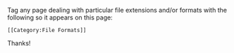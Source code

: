 Tag any page dealing with particular file extensions and/or formats with the following so it appears on this page:
<pre>
[[Category:File Formats]]
</pre>
Thanks!